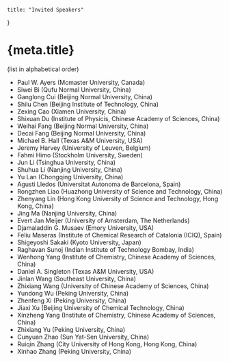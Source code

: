 
    title: "Invited Speakers"
}

<Head>
    <title>{`${meta.title} - ICOC2016`}</title>
</Head>

<Category />

# {meta.title}

(list in alphabetical order)

- Paul W. Ayers (Mcmaster University, Canada)
- Siwei Bi (Qufu Normal University, China)
- Ganglong Cui (Beijing Normal University, China)
- Shilu Chen (Beijing Institute of Technology, China)
- Zexing Cao (Xiamen University, China)
- Shixuan Du (Institute of Physicis, Chinese Academy of Sciences, China)
- Weihai Fang (Beijing Normal University, China)
- Decai Fang (Beijing Normal University, China)
- Michael B. Hall (Texas A&M University, USA)
- Jeremy Harvey (University of Leuven, Belgium)
- Fahmi Himo (Stockholm University, Sweden)
- Jun Li (Tsinghua University, China)
- Shuhua Li (Nanjing University, China)
- Yu Lan (Chongqing University, China)
- Agusti Lledos (Universitat Autonoma de Barcelona, Spain)
- Rongzhen Liao (Huazhong University of Science and Technology, China)
- Zhenyang Lin (Hong Kong University of Science and Technology, Hong Kong, China)
- Jing Ma (Nanjing University, China)
- Evert Jan Meijer (University of Amsterdam, The Netherlands)
- Djamaladdin G. Musaev (Emory University, USA)
- Feliu Maseras (Institute of Chemical Research of Catalonia (ICIQ), Spain)
- Shigeyoshi Sakaki (Kyoto University, Japan)
- Raghavan Sunoj (Indian Institute of Technology Bombay, India)
- Wenhong Yang (Institute of Chemistry, Chinese Academy of Sciences, China)
- Daniel A. Singleton (Texas A&M University, USA)
- Jinlan Wang (Southeast University, China)
- Zhixiang Wang (University of Chinese Academy of Sciences, China)
- Yundong Wu (Peking University, China)
- Zhenfeng Xi (Peking University, China)
- Jiaxi Xu (Beijing University of Chemical Technology, China)
- Xinzheng Yang (Institute of Chemistry, Chinese Academy of Sciences, China)
- Zhixiang Yu (Peking University, China)
- Cunyuan Zhao (Sun Yat-Sen University, China)
- Ruiqin Zhang (City University of Hong Kong, Hong Kong, China)
- Xinhao Zhang (Peking University, China)